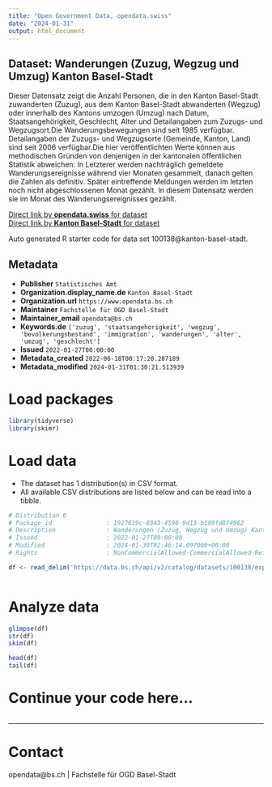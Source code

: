 ```yaml
---
title: "Open Government Data, opendata.swiss"
date: "2024-01-31"
output: html_document
---
```


## Dataset: Wanderungen (Zuzug, Wegzug und Umzug) Kanton Basel-Stadt

Dieser Datensatz zeigt die Anzahl Personen, die in den Kanton Basel-Stadt zuwanderten (Zuzug), aus dem Kanton Basel-Stadt abwanderten (Wegzug) oder innerhalb des Kantons umzogen (Umzug) nach Datum, Staatsangehörigkeit, Geschlecht, Alter und Detailangaben zum Zuzugs- und Wegzugsort.Die Wanderungsbewegungen sind seit 1985 verfügbar. Detailangaben der Zuzugs- und Wegzugsorte (Gemeinde, Kanton, Land) sind seit 2006 verfügbar.Die hier veröffentlichten Werte können aus methodischen Gründen von denjenigen in der kantonalen öffentlichen Statistik abweichen: In Letzterer werden nachträglich gemeldete Wanderungsereignisse während vier Monaten gesammelt, danach gelten die Zahlen als definitiv. Später eintreffende Meldungen werden im letzten noch nicht abgeschlossenen Monat gezählt. In diesem Datensatz werden sie im Monat des Wanderungsereignisses gezählt.

[Direct link by **opendata.swiss** for dataset](https://opendata.swiss/de/dataset/wanderungen-zuzug-wegzug-und-umzug-kanton-basel-stadt)<br>
[Direct link by **Kanton Basel-Stadt** for dataset](https://data.bs.ch/explore/dataset/100138/)

Auto generated R starter code for data set 100138@kanton-basel-stadt.

## Metadata

- **Publisher** `Statistisches Amt`
- **Organization.display_name.de** `Kanton Basel-Stadt`
- **Organization.url** `https://www.opendata.bs.ch`
- **Maintainer** `Fachstelle für OGD Basel-Stadt`
- **Maintainer_email** `opendata@bs.ch`
- **Keywords.de** `['zuzug', 'staatsangehorigkeit', 'wegzug', 'bevolkerungsbestand', 'immigration', 'wanderungen', 'alter', 'umzug', 'geschlecht']`
- **Issued** `2022-01-27T00:00:00`
- **Metadata_created** `2022-06-18T00:17:20.287189`
- **Metadata_modified** `2024-01-31T01:30:21.513939`


# Load packages

```r

library(tidyverse)
library(skimr)

```

# Load data

-   The dataset has 1 distribution(s) in CSV format.
-   All available CSV distributions are listed below and can be read into a tibble.

```r

# Distribution 0
# Package_id               : 1927619c-6943-4598-9d13-b189fd8f4962
# Description              : Wanderungen (Zuzug, Wegzug und Umzug) Kanton Basel-Stadt (csv)
# Issued                   : 2022-01-27T00:00:00
# Modified                 : 2024-01-30T02:46:14.097000+00:00
# Rights                   : NonCommercialAllowed-CommercialAllowed-ReferenceRequired

df <- read_delim('https://data.bs.ch/api/v2/catalog/datasets/100138/exports/csv')



```

# Analyze data

```r

glimpse(df)
str(df)
skim(df)

head(df)
tail(df)

```

# Continue your code here...

```r

```

------------------------------------------------------------------------

# Contact

opendata@bs.ch | Fachstelle für OGD Basel-Stadt
